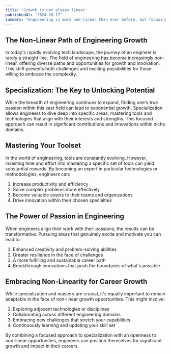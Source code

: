 ```yaml
---
title: 'Growth is not always linear'
publishedAt: '2024-10-17'
summary: "Engineering is more non-linear than ever before, but focusing on specialization to find one's true passion and mastering a specific toolset can lead to significant growth and innovation in your engineering career."
---
```


## The Non-Linear Path of Engineering Growth

In today's rapidly evolving tech landscape, the journey of an engineer is rarely a straight line. The field of engineering has become increasingly non-linear, offering diverse paths and opportunities for growth and innovation. This shift presents both challenges and exciting possibilities for those willing to embrace the complexity.

## Specialization: The Key to Unlocking Potential

While the breadth of engineering continues to expand, finding one's true passion within this vast field can lead to exponential growth. Specialization allows engineers to dive deep into specific areas, mastering tools and technologies that align with their interests and strengths. This focused approach can result in significant contributions and innovations within niche domains.

## Mastering Your Toolset

In the world of engineering, tools are constantly evolving. However, investing time and effort into mastering a specific set of tools can yield substantial rewards. By becoming an expert in particular technologies or methodologies, engineers can:

1. Increase productivity and efficiency
2. Solve complex problems more effectively
3. Become valuable assets to their teams and organizations
4. Drive innovation within their chosen specialties

## The Power of Passion in Engineering

When engineers align their work with their passions, the results can be transformative. Pursuing areas that genuinely excite and motivate you can lead to:

1. Enhanced creativity and problem-solving abilities
2. Greater resilience in the face of challenges
3. A more fulfilling and sustainable career path
4. Breakthrough innovations that push the boundaries of what's possible

## Embracing Non-Linearity for Career Growth

While specialization and mastery are crucial, it's equally important to remain adaptable in the face of non-linear growth opportunities. This might involve:

1. Exploring adjacent technologies or disciplines
2. Collaborating across different engineering domains
3. Embracing new challenges that stretch your capabilities
4. Continuously learning and updating your skill set

By combining a focused approach to specialization with an openness to non-linear opportunities, engineers can position themselves for significant growth and impact in their careers.
